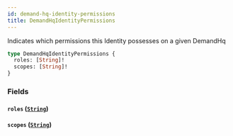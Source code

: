 ```yaml
---
id: demand-hq-identity-permissions
title: DemandHqIdentityPermissions
---
```



Indicates which permissions this Identity possesses on a given DemandHq


```graphql
type DemandHqIdentityPermissions {
  roles: [String]!
  scopes: [String]!
}
```


### Fields

#### `roles` ([`String`](/developers/demandhq-apis/demand-api/graphql/reference/scalars/string))




#### `scopes` ([`String`](/developers/demandhq-apis/demand-api/graphql/reference/scalars/string))






